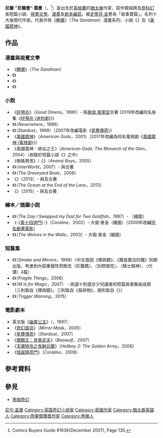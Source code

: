 {{noteTA
|G1=Show
|G2=Movie
}}
{{Infobox Writer
| name =尼爾·"尼爾曼"·蓋曼<br>Neil "Neilman" Gaiman
| image = Kyle-cassidy-neil-gaiman-April-2013.jpg
| imagesize = 170px
| caption =尼爾·蓋曼（攝於2013年4月）
| pseudonym =
| birth_date = {{birth date and age|1960|11|10}}
| birth_place =[[英格蘭|英格蘭]][[漢普郡|漢普郡]][[波徹斯特鎮|波徹斯特鎮]]
| occupation = [[小說家|小說家]]、漫畫編劇、劇作家
|spouse         = [[阿曼达·帕尔默|阿曼达·帕尔默]]（2011年－现在）
| nationality = {{flagicon|UK}} [[英國|英國]]
| period = 1980年代–現在
| genre = [[奇幻|奇幻]]、[[科幻|科幻]]、驚悚、漫畫繪本
| notableworks = 《美國眾神》、《星塵》
| influences = [[道格拉斯·亞當斯|道格拉斯·亞當斯]]<br />[[豪尔赫·路易斯·博尔赫斯|波赫士]]<br />[[雷·布萊伯利|雷·布萊伯利]]<br />[[卻斯特頓|G.K.卻斯特頓]]<br />[[克利夫·史戴普·路易斯|C.S.路易斯]]<br />[[霍华德·菲利普·洛夫克拉夫特|H.P.洛夫克拉夫特]]<br />[[约翰·罗纳德·鲁埃尔·托尔金|J.R.R.托爾金]]<br />[[吉恩·沃爾夫|吉恩·沃爾夫]]<br />{{link-en|James Branch Cabell|James Branch Cabell}}<br />{{link-en|Lord Dunsany|Lord Dunsany}}<br />[[哈兰·艾里森|哈兰·艾里森]]<br />{{link-en|Michael Moorcock|Michael Moorcock}}<br />[[阿兰·摩尔|阿兰·摩尔]]<br />[[羅傑·澤拉茲尼|羅傑·澤拉茲尼]]<ref>"Gaiman Interrupted: An Interview with Neil Gaiman (Part 2)" conducted by Lawrence Person, Nova Express, Volume 5, Number 4, Fall/Winter 2000, Page 5.</ref>
| influenced = [[苏珊娜·克拉克|苏珊娜·克拉克]]
| website = http://www.neilgaiman.com/
| footnotes = }}

'''尼爾·"尼爾曼"·蓋曼'''（{{lang-en|'''Neil "Neilman" Gaiman'''}}，{{bd|1960年|11月10日}}<ref>Comics Buyers Guide #1636(December 2007), Page 135.</ref>）是出生於[[英格蘭|英格蘭]]的[[猶太人|猶太裔]]作家，寫作領域跨及[[奇幻|奇]][[科幻|科幻]]長短篇小說、[[視覺文學|視覺文學]]、[[漫畫|漫畫]]及[[劇本|劇本編寫]]。被[[史蒂芬·金|史蒂芬·金]]譽為「故事寶窟」{{citationneeded}}，名列{{link-en|文學傳記辭典|Dictionary of Literary Biography}}十大後現代作家。代表作有《[[睡魔|睡魔]]》（''The Sandman''）漫畫系列、小說《{{le|星塵 (小說)|Stardust (Gaiman novel)|星塵}}》及《[[美國眾神|美國眾神]]》。

== 作品 ==
=== 漫畫與視覺文學 ===
* 《[[睡魔|睡魔]]》（''The Sandman''）
* 《{{link-en|Marvel 1602|Marvel 1602}}》
* 《{{link-en|A Black And White World|A Black And White World}}》
* 《{{link-en|Whatever Happened To The Caped Crusader?|Whatever Happened To The Caped Crusader?}}》

=== 小說 ===
* 《[[好預兆|好預兆]]》（''Good Omens''，1990）- 與[[泰瑞·普萊契|泰瑞·普萊契]]合著   (2019年改編同名影集《[[好預兆_(迷你劇)|好預兆 (迷你劇)]]》)
* 《{{link-en|無有鄉|Neverwhere}}》（''Neverwhere''，1996）
* 《{{link-en|星塵 (書籍)|Stardust (novel)|星塵}}》（''Stardust''，1999）（2007年改編電影《[[星塵傳奇|星塵傳奇]]》）
* 《[[美國眾神|美國眾神]]》（''American Gods''，2001）（2017年改編為同名電視劇《[[美國眾神_(電視劇)|美國眾神 (電視劇)]]》）
* 《美國眾神：峽谷之王》（''American Gods: The Monarch of the Glen''，2004）（收錄於短篇小說《''{{link-en|Legends II|Legends II (book)}}''》之中） 
* 《蜘蛛男孩》/《{{link-en|阿南西之子|Anansi Boys}}》（''Anansi Boys''，2005）
* 《{{link-en|迷走超時空 I: 異世界行者|InterWorld}}》（''InterWorld''，2007）- 與{{link-en|Michael Reaves|Michael Reaves}}合著
* 《{{link-en|坟场之书|The Graveyard Book}}》（''The Graveyard Book''，2008）
* 《''{{link-en|The Silver Dream|The Silver Dream}}''》（2013）- 與{{link-en|Michael Reaves|Michael Reaves}}及{{link-en|Mallory Reaves|Mallory Reaves}}合著
* 《{{link-en|遗忘之海|The Ocean at the End of the Lane}}》（''The Ocean at the End of the Lane''，2013）
* 《''{{link-en|Eternity's Wheel|Eternity's Wheel}}''》（2015）- 與{{link-en|Michael Reaves|Michael Reaves}}及{{link-en|Mallory Reaves|Mallory Reaves}}合著

=== 繪本／插圖小說 ===
* 《{{link-en|那天，我用爸爸換了兩條金魚|The Day I Swapped My Dad for Two Goldfish}}》（''The Day I Swapped my Dad for Two Goldfish''，1997）- {{link-en|大衛·麥金|Dave McKean}}（繪圖）
* 《-{[[第十四道門|第十四道門]]}-》（''Coraline''，2002）- 大衛·麥金（繪圖）（2009年改編[[第十四道門_(電影)|同名動畫電影]]）
* 《{{link-en|牆壁裡的狼|The Wolves in the Walls}}》（''The Wolves in the Walls''，2003）- 大衛·麥金（繪圖）

=== 短篇集 ===
* 《{{link-en|煙與鏡|Smoke and Mirrors (story collection)}}》（''Smoke and Mirrors''，1998）（中文版因《煙與鏡》、《魔是魔法的魔》同期出版，考慮到內容重複性而刪去〈巨魔橋〉、〈別問傑克〉、〈騎士精神〉、〈代價〉4篇）
* 《{{link-en|易碎物|Fragile Things}}》（''Fragile Things''，2006）
*  《{{link-en|魔是魔法的魔|M Is for Magic}}》（''M Is for Magic''，2007） - 挑選十則適合少兒讀者的短篇故事集結成冊（三則取自《煙與鏡》，三則取自《易碎物》，兩則取自《''{{link-en|Angels and Visitations|Angels and Visitations}}''》）
* 《{{link-en|觸發警告|Trigger Warning}}》（''Trigger Warning''，2015）

=== 電影劇本 ===
* 英文版《[[幽靈公主|幽靈公主]]》（{{lang|ja|もののけ姫}}，1997）
* 《[[鏡子面具|奇幻面具]]》（''Mirror Mask''，2005）
* 《[[星塵傳奇|星塵傳奇]]》（''Stardust''，2007）
* 《[[魔戰王：貝奧武夫|魔戰王：貝奧武夫]]》（''Beowulf''，2007）
* 《[[天魔特攻之鬼魅兵團|天魔特攻之鬼魅兵團]]》（''Hellboy 2: The Golden Army''，2008）
* 《[[怪誕隨意門|怪誕隨意門]]》（''Coraline''，2009）

== 參考資料 ==
{{reflist|1}}

== 參見 ==
* [[黑暗奇幻|黑暗奇幻]]

{{睡魔}}
{{雨果奖最佳小说 2001～2020}}
{{Authority control}}
{{DEFAULTSORT:Gaiman, Neil}}
[[Category:尼尔·盖曼|]]
[[Category:英国奇幻小說家|Category:英国奇幻小說家]]
[[Category:英國作家|Category:英國作家]]
[[Category:猶太裔英國人|Category:猶太裔英國人]]
[[Category:雨果獎獲獎作家|Category:雨果獎獲獎作家]]
[[Category:养蜂人|Category:养蜂人]]